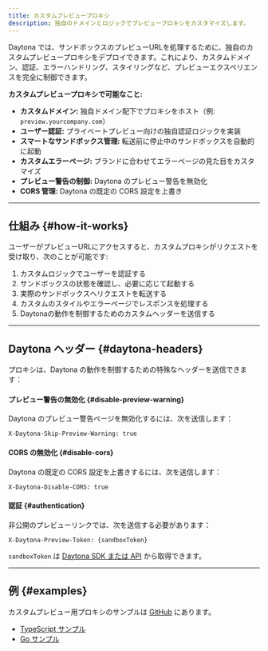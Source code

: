 ```yaml
---
title: カスタムプレビュープロキシ
description: 独自のドメインとロジックでプレビュープロキシをカスタマイズします。
---
```


Daytona では、サンドボックスのプレビューURLを処理するために、独自のカスタムプレビュープロキシをデプロイできます。これにより、カスタムドメイン、認証、エラーハンドリング、スタイリングなど、プレビューエクスペリエンスを完全に制御できます。

**カスタムプレビュープロキシで可能なこと:**

- **カスタムドメイン:** 独自ドメイン配下でプロキシをホスト（例: `preview.yourcompany.com`）
- **ユーザー認証:** プライベートプレビュー向けの独自認証ロジックを実装
- **スマートなサンドボックス管理:** 転送前に停止中のサンドボックスを自動的に起動
- **カスタムエラーページ:** ブランドに合わせてエラーページの見た目をカスタマイズ
- **プレビュー警告の制御:** Daytona のプレビュー警告を無効化
- **CORS 管理:** Daytona の既定の CORS 設定を上書き

---

## 仕組み {#how-it-works}

ユーザーがプレビューURLにアクセスすると、カスタムプロキシがリクエストを受け取り、次のことが可能です:

1. カスタムロジックでユーザーを認証する
2. サンドボックスの状態を確認し、必要に応じて起動する
3. 実際のサンドボックスへリクエストを転送する
4. カスタムのスタイルやエラーページでレスポンスを処理する
5. Daytonaの動作を制御するためのカスタムヘッダーを送信する

---

## Daytona ヘッダー {#daytona-headers}

プロキシは、Daytona の動作を制御するための特殊なヘッダーを送信できます：

#### プレビュー警告の無効化 {#disable-preview-warning}

Daytona のプレビュー警告ページを無効化するには、次を送信します：

```
X-Daytona-Skip-Preview-Warning: true
```

#### CORS の無効化 {#disable-cors}

Daytona の既定の CORS 設定を上書きするには、次を送信します：

```
X-Daytona-Disable-CORS: true
```

#### 認証 {#authentication}

非公開のプレビューリンクでは、次を送信する必要があります：

```
X-Daytona-Preview-Token: {sandboxToken}
```

`sandboxToken` は [Daytona SDK または API](/docs/ja/preview-and-authentication) から取得できます。

---

## 例 {#examples}

カスタムプレビュー用プロキシのサンプルは [GitHub](https://github.com/daytonaio/daytona-proxy-samples) にあります。

- [TypeScript サンプル](https://github.com/daytonaio/daytona-proxy-samples/tree/main/typescript)
- [Go サンプル](https://github.com/daytonaio/daytona-proxy-samples/tree/main/go)
